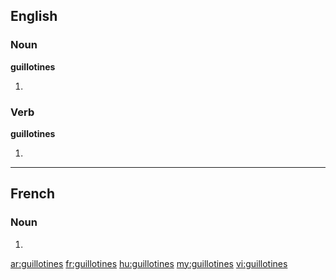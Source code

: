 ==English==

===Noun===
'''guillotines'''

# {{plural of|[[guillotine]]}}

===Verb===
'''guillotines'''

# {{third-person singular of|[[guillotine]]}}

----

==French==

===Noun===
{{infl|fr|plural}} {{f|p}}

# {{plural of|[[guillotine]]|lang=French}}

[[ar:guillotines]]
[[fr:guillotines]]
[[hu:guillotines]]
[[my:guillotines]]
[[vi:guillotines]]
